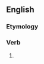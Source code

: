 ==English==

===Etymology===
{{suffix|en|anticipate|est}}

===Verb===
{{head|en|verb form}}

# {{en-archaic second-person singular of|anticipate}}